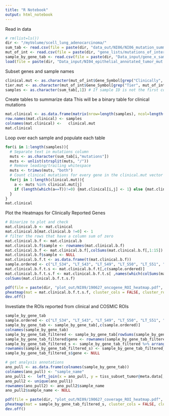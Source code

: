 ```yaml
---
title: "R Notebook"
output: html_notebook
---
```


Read in data
```r
# rm(list=ls())
dir <- "/myVolume/scell_lung_adenocarcinoma/"
sum_tab <- read.csv(file = paste(dir, "data_out/NI06/NI06_mutation_summary_table.csv", sep = ""))
mut_of_int <- read.csv(file = paste(dir, "gene_lists/mutations_of_interest.csv", sep = ""))
sample_by_gene_tab <- read.csv(file = paste(dir, "Data_input/gene_x_sample_ratios.csv", sep = ""), row.names = 1) #updated 190627
load(file = paste(dir, "Data_input/NI04_epithelial_annotated_tumor_mut.RData", sep = ""))
```

Subset genes and sample names
```r
clinical.mut <- as.character(mut_of_int$Gene_Symbol[grep("Clinically", mut_of_int$Gene_Source)])
tier.mut <- as.character(mut_of_int$Gene_Symbol[grep("Tier", mut_of_int$Gene_Source)])
samples <- as.character(sum_tab[,1]) # If sample ID is not the first column than this wont work.. )
```

Create tables to summarize data 
This will be a binary table for clinical mutations
```r
mat.clinical <- as.data.frame(matrix(nrow=length(samples), ncol=length(clinical.mut)))
row.names(mat.clinical) <- samples
colnames(mat.clinical) <-   clinical.mut
mat.clinical
```

Loop over each sample and populate each table 
```r
for(i in 1:length(samples)){
  # Separate text in mutations column 
  muts <- as.character(sum_tab[i,"mutations"])
  muts <- unlist(strsplit(muts, "/"))
  # Remove leading/trailing whitespace
  muts <- trimws(muts, "both")
  # Count clinical mutations for every gene in the clinical.mut vector
  for(j in 1:length(clinical.mut)){
    a <- muts %in% clinical.mut[j]
    if (length(which(a==T))!=0) {mat.clinical[i,j] <- 1} else {mat.clinical[i,j] <- 0}
  }
}
mat.clinical
```


Plot the Heatmaps for Clinically Reported Genes
```r
# Binarize to plot and check 
mat.clinical.b <- mat.clinical
mat.clinical.b[mat.clinical.b !=0] <- 1
# filter the rows that have a column sum of zero
mat.clinical.b.f <- mat.clinical.b
mat.clinical.b.f$sample <- rownames(mat.clinical.b.f)
mat.clinical.b.f <- mat.clinical.b.f[,colSums(mat.clinical.b.f[,1:15]) > 0]
mat.clinical.b.f$sample <- NULL
mat.clinical.b.f.t <- as.data.frame(t(mat.clinical.b.f))
sample.ordered <- c("LT_S34", "LT_S43", "LT_S49", "LT_S50", "LT_S51", "LT_S56", "LT_S67", "LT_S66", "LT_S65", "LT_S69", "LT_S74", "LT_S75", "LT_S45", "LT_S52", "LT_S55", "LT_S01", "LT_S42", "LT_S11", "LT_S13", "LT_S41", "LT_S71", "LT_S57", "LT_S82", "LT_S53", "LT_S05", "LT_S07", "LT_S08", "LT_S16", "LT_S48", "LT_S63", "LT_S58", "LT_S79", "LT_S80", "LT_S78", "LT_S21", "LT_S23", "LT_S28", "LT_S47", "LT_S54", "LT_S72")
mat.clinical.b.f.t.s <- mat.clinical.b.f.t[,c(sample.ordered)]
mat.clinical.b.f.t.s.f <- mat.clinical.b.f.t.s[ ,names(which(colSums(mat.clinical.b.f.t.s)  > 0))]
colSums(mat.clinical.b.f.t.s.f)

pdf(file = paste(dir, "plot_out/NI09/190627_oncogene_ROI_heatmap.pdf", sep = ""))
pheatmap(mat = mat.clinical.b.f.t.s.f, cluster_cols = FALSE, cluster_rows = FALSE, color = viridis(2), annotation_col = ano_pull2)
dev.off()
```


Investiate the ROIs reported from clinical and COSMIC ROIs
```r
sample_by_gene_tab
sample.ordered <- c("LT_S34", "LT_S43", "LT_S49", "LT_S50", "LT_S51", "LT_S56", "LT_S67", "LT_S66", "LT_S65", "LT_S69", "LT_S74", "LT_S75", "LT_S45", "LT_S52", "LT_S55", "LT_S01", "LT_S42", "LT_S11", "LT_S13", "LT_S41", "LT_S71", "LT_S57", "LT_S82", "LT_S53", "LT_S05", "LT_S07", "LT_S08", "LT_S16", "LT_S48", "LT_S63", "LT_S58", "LT_S79", "LT_S80", "LT_S78", "LT_S21", "LT_S23", "LT_S28", "LT_S47", "LT_S54", "LT_S72")
sample_by_gene_tab <- sample_by_gene_tab[,c(sample.ordered)]
colnames(sample_by_gene_tab)
sample_by_gene_tab_filtered <- sample_by_gene_tab[rowSums(sample_by_gene_tab) > 0, colSums(sample_by_gene_tab) > 0]
sample_by_gene_tab_filtered$gene <- rownames(sample_by_gene_tab_filtered)
sample_by_gene_tab_filtered_s <- sample_by_gene_tab_filtered %>% arrange(desc(rowSums(sample_by_gene_tab_filtered[1:36])))
rownames(sample_by_gene_tab_filtered_s) <- sample_by_gene_tab_filtered_s$gene
sample_by_gene_tab_filtered_s$gene <- NULL

# get analysis annotations
ano_pull <- as.data.frame(colnames(sample_by_gene_tab))
colnames(ano_pull) <- "sample_name"
ano_pull1 <-  left_join(x = ano_pull, y = tiss_subset_tumor@meta.data[, c("sample_name", "analysis")], by = "sample_name")
ano_pull2 <- unique(ano_pull1)
rownames(ano_pull2) <- ano_pull2$sample_name
ano_pull2$sample_name <- NULL

pdf(file = paste(dir, "plot_out/NI09/190627_coverage_ROI_heatmap.pdf", sep = ""))
pheatmap(mat = sample_by_gene_tab_filtered_s, cluster_cols = FALSE, cluster_rows = FALSE, color = viridis(10), annotation_col = ano_pull2)
dev.off()
```




